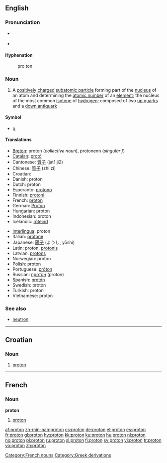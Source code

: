 {{wikipedia}}
==English==

===Pronunciation===
*{{italbrac|[[RP]]}} {{IPA|/ˈprəʊ.tɒn/}}
*{{italbrac|US}} {{IPA|/ˈproʊ.tɑːn/}}

====Hyphenation====
:pro&middot;ton

===Noun===
{{en-noun}}

# {{particles}} A [[positively]] [[charge]]d [[subatomic particle]] forming part of the [[nucleus]] of an atom and determining the [[atomic number]] of an [[element]]; the nucleus of the most common [[isotope]] of [[hydrogen]]; composed of two [[up quark]]s and a [[down antiquark]]

====Symbol====
*[[p]]

====Translations====
{{trans-top|positively charged nucleon}}
*[[Breton]]: proton (''collective noun''), protonenn (''singular f'')
*[[Catalan]]: [[protó]]
*Cantonese: [[質子]] (jat1 ji2)
*Chinese: [[質子]] (zhí zí)
*Croatian: {{t|hr|proton|m}}
*Danish: proton
*Dutch: proton {{n}}
*Esperanto: [[protono]]
*Finnish: [[protoni#Finnish|protoni]]
*French: [[#French|proton]] {{m}}
*German: [[Proton]] {{n}}
*Hungarian: proton
*Indonesian: proton
*Icelandic: [[róteind]] {{f}}
{{trans-mid}}
*[[Interlingua]]: proton
*Italian: [[protone]]
*Japanese: [[陽子]] (ようし, yōshi)
*Latin: proton, [[protonis]]
*Latvian: [[protons]] {{m}}
*Norwegian: proton
*Polish: proton {{m}}
*Portuguese: [[próton]] {{m}}
*Russian: [[протон]] (proton)
*Spanish: [[protón]]
*Swedish: proton {{c}}
*Turkish: proton
*Vietnamese: proton
{{trans-bottom}}

===See also===
*[[neutron]]

----

==Croatian==

===Noun===
{{hr-noun|m}}

# {{physics|lang=hr}} [[#English|proton]]

----

==French==

===Noun===
'''proton''' {{m}}

# [[#English|proton]]

[[Category:French nouns]]
[[Category:Greek derivations]]

[[af:proton]]
[[zh-min-nan:proton]]
[[cs:proton]]
[[de:proton]]
[[el:proton]]
[[es:proton]]
[[fr:proton]]
[[gl:proton]]
[[hy:proton]]
[[kk:proton]]
[[ku:proton]]
[[hu:proton]]
[[nl:proton]]
[[no:proton]]
[[pl:proton]]
[[ru:proton]]
[[sl:proton]]
[[fi:proton]]
[[sv:proton]]
[[vi:proton]]
[[tr:proton]]
[[vo:proton]]
[[zh:proton]]